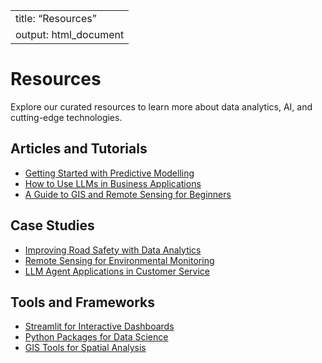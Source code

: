 
---
title: "Resources"
output: html_document
---

# Resources

Explore our curated resources to learn more about data analytics, AI, and cutting-edge technologies.

## Articles and Tutorials
- [Getting Started with Predictive Modelling](#)
- [How to Use LLMs in Business Applications](#)
- [A Guide to GIS and Remote Sensing for Beginners](#)

## Case Studies
- [Improving Road Safety with Data Analytics](#)
- [Remote Sensing for Environmental Monitoring](#)
- [LLM Agent Applications in Customer Service](#)

## Tools and Frameworks
- [Streamlit for Interactive Dashboards](#)
- [Python Packages for Data Science](#)
- [GIS Tools for Spatial Analysis](#)

